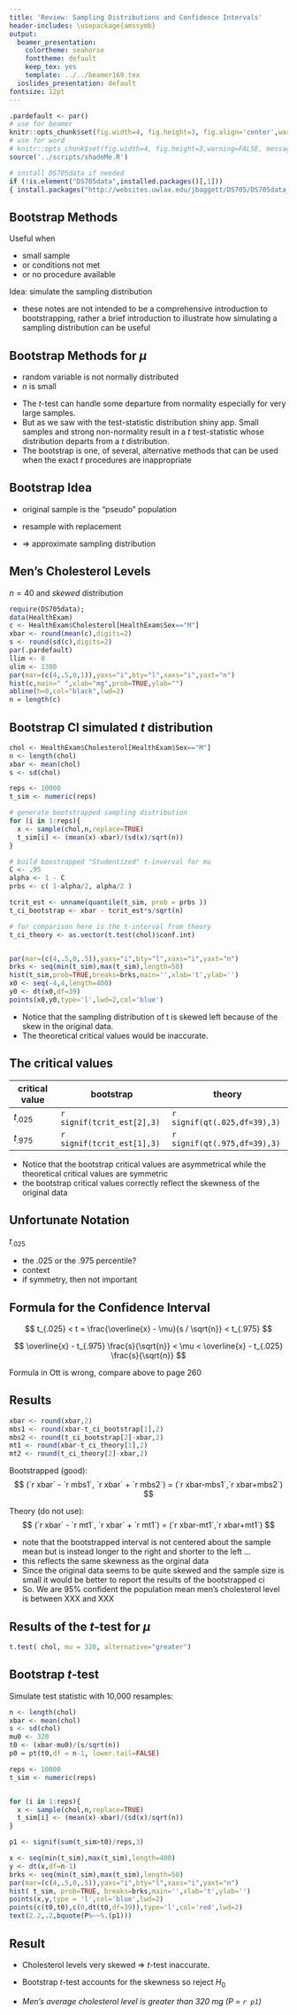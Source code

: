 ```yaml
---
title: 'Review: Sampling Distributions and Confidence Intervals'
header-includes: \usepackage{amssymb}
output:
  beamer_presentation:
    colortheme: seahorse
    fonttheme: default
    keep_tex: yes
    template: ../../beamer169.tex
  ioslides_presentation: default
fontsize: 12pt
---
```


```r
.pardefault <- par()
# use for beamer
knitr::opts_chunk$set(fig.width=4, fig.height=3, fig.align='center',warning=FALSE, message=FALSE)
# use for word
# knitr::opts_chunk$set(fig.width=4, fig.height=3,warning=FALSE, message=FALSE)
source('../scripts/shadeMe.R')

# install DS705data if needed
if (!is.element("DS705data",installed.packages()[,1]))
{ install.packages("http://websites.uwlax.edu/jbaggett/DS705/DS705data_1.0.tgz",repos=NULL,type="source")}

```

## Bootstrap Methods

\Large

Useful when

- small sample
- or conditions not met
- or no procedure available

Idea: simulate the sampling distribution

<div class="notes">
- these notes are not intended to be a comprehensive introduction to bootstrapping, rather a brief introduction to illustrate how simulating a sampling distribution can be useful
</div>

## Bootstrap Methods for $\mu$

\Large

- random variable is not normally distributed
- $n$ is small

<div class="notes">
- The $t$-test can handle some departure from normality especially for very large samples.  
- But as we saw with the test-statistic distribution shiny app.  Small samples and strong non-normality result in a $t$ test-statistic whose distribution departs from a $t$ distribution.
- The bootstrap is one, of several, alternative methods that can be used when the exact $t$ procedures are inappropriate
</div>


## Bootstrap Idea

\Large

- original sample is the "pseudo" population

- resample with replacement

- $\Rightarrow$ approximate sampling distribution


## Men's Cholesterol Levels

\large $n = 40$ and *skewed* distribution

```r
require(DS705data);
data(HealthExam)
c <- HealthExam$Cholesterol[HealthExam$Sex=="M"]
xbar <- round(mean(c),digits=2)
s <- round(sd(c),digits=2)
par(.pardefault)
llim <- 0
ulim <- 1300
par(mar=(c(4,.5,0,1)),yaxs="i",bty="l",xaxs="i",yaxt="n")
hist(c,main=" ",xlab="mg",prob=TRUE,ylab="")
abline(h=0,col="black",lwd=2)
n = length(c)
```

## Bootstrap CI simulated $t$ distribution

```r
chol <- HealthExam$Cholesterol[HealthExam$Sex=="M"]
n <- length(chol)
xbar <- mean(chol)
s <- sd(chol)

reps <- 10000
t_sim <- numeric(reps)

# generate bootstrapped sampling distribution
for (i in 1:reps){
  x <- sample(chol,n,replace=TRUE)
  t_sim[i] <- (mean(x)-xbar)/(sd(x)/sqrt(n))
}

# build boostrapped "Studentized" t-inverval for mu
C <- .95
alpha <- 1 - C
prbs <- c( 1-alpha/2, alpha/2 )

tcrit_est <- unname(quantile(t_sim, prob = prbs ))
t_ci_bootstrap <- xbar - tcrit_est*s/sqrt(n)

# for comparison here is the t-interval from theory
t_ci_theory <- as.vector(t.test(chol)$conf.int)


par(mar=(c(4,.5,0,.5)),yaxs="i",bty="l",xaxs="i",yaxt="n")
brks <- seq(min(t_sim),max(t_sim),length=50)
hist(t_sim,prob=TRUE,breaks=brks,main='',xlab='t',ylab='')
x0 <- seq(-4,4,length=400)
y0 <- dt(x0,df=39)
points(x0,y0,type='l',lwd=2,col='blue')
```

<div class="notes">
- Notice that the sampling distribution of t is skewed left because of the skew in the original data.
- The theoretical critical values would be inaccurate.
</div>

## The critical values

\Large

critical value | bootstrap | theory
--- | --- | ---
$t_{.025}$ | `r signif(tcrit_est[2],3)` | `r signif(qt(.025,df=39),3)`
$t_{.975}$ | `r signif(tcrit_est[1],3)` | `r signif(qt(.975,df=39),3)`

<div class="notes">
- Notice that the bootstrap critical values are asymmetrical while the theoretical critical values are symmetric
- the bootstrap critical values correctly reflect the skewness of the original data
</div>

## Unfortunate Notation

\Large
$t_{.025}$

- the .025 or the .975 percentile?
- context
- if symmetry, then not important

## Formula for the Confidence Interval

\Large

$$ t_{.025} < t = \frac{\overline{x} - \mu}{s / \sqrt{n}} < t_{.975} $$

$$ \overline{x} - t_{.975} \frac{s}{\sqrt{n}} < \mu < \overline{x} - t_{.025} \frac{s}{\sqrt{n}} $$

Formula in Ott is wrong, compare above to page 260

## Results

\Large
```r
xbar <- round(xbar,2)
mbs1 <- round(xbar-t_ci_bootstrap[1],2)
mbs2 <- round(t_ci_bootstrap[2]-xbar,2)
mt1 <- round(xbar-t_ci_theory[1],2)
mt2 <- round(t_ci_theory[2]-xbar,2)
```

Bootstrapped (good):
$$ (`r xbar` - `r mbs1`, `r xbar` + `r mbs2`) = (`r xbar-mbs1`,`r xbar+mbs2`) $$

Theory (do not use): 
$$ (`r xbar` - `r mt1`, `r xbar` + `r mt1`) = (`r xbar-mt1`,`r xbar+mt1`) $$

<div class="notes">
- note that the bootstrapped interval is not centered about the sample mean but is instead longer to the right and shorter to the left ...
- this reflects the same skewness as the orginal data
- Since the original data seems to be quite skewed and the sample size is small it would be better to report the results of the bootstrapped ci
- So.  We are 95% confident the population mean men's cholesterol level is between XXX and XXX
</div>

<!--
## Bootstrap Hypothesis Test for $\mu$

\large
Is average cholesterol level for U.S. men larger than 320 mg?

$$ H_0: \mu = 320, \hspace H_1: \mu > 320 $$

$t$-test not accurate
-->

## Results of the $t$-test for $\mu$

```r
t.test( chol, mu = 320, alternative="greater")
```


## Bootstrap $t$-test

Simulate test statistic with 10,000 resamples:

```r
n <- length(chol)
xbar <- mean(chol)
s <- sd(chol)
mu0 <- 320
t0 <- (xbar-mu0)/(s/sqrt(n))
p0 = pt(t0,df = n-1, lower.tail=FALSE)

reps <- 10000
t_sim <- numeric(reps)


for (i in 1:reps){
  x <- sample(chol,n,replace=TRUE)
  t_sim[i] <- (mean(x)-xbar)/(sd(x)/sqrt(n))
}

p1 <- signif(sum(t_sim>t0)/reps,3)

x <- seq(min(t_sim),max(t_sim),length=400)
y <- dt(x,df=n-1)
brks <- seq(min(t_sim),max(t_sim),length=50)
par(mar=(c(4,.5,0,.5)),yaxs="i",bty="l",xaxs="i",yaxt="n")
hist( t_sim, prob=TRUE, breaks=brks,main='',xlab='t',ylab='')
points(x,y,type = 'l',col='blue',lwd=2)
points(c(t0,t0),c(0,dt(t0,df=39)),type='l',col='red',lwd=2)
text(2.2,.2,bquote(P%~~%.(p1)))        
```

## Result

\large

- Cholesterol levels very skewed $\Rightarrow$ $t$-test inaccurate.

- Bootstrap $t$-test accounts for the skewness so reject $H_0$

- *Men's average cholesterol level is greater than 320 mg ($P$ = `r p1`)*